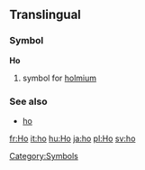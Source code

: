 ==Translingual==
===Symbol===
'''Ho'''
#{{Chemistry}} symbol for [[holmium]]
===See also===
* [[ho]]
[[Category:Symbols]]

[[fr:Ho]]
[[it:ho]]
[[hu:Ho]]
[[ja:ho]]
[[pl:Ho]]
[[sv:ho]]